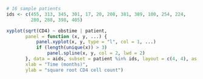 ```r
# 16 sample patients
ids <- c(455, 313, 345, 301, 17, 20, 208, 381, 389, 100, 254, 224, 
         280, 288, 398, 405)

xyplot(sqrt(CD4) ~ obstime | patient, 
       panel = function (x, y, ...) {
           panel.xyplot(x, y, type = "l", col = 1, ...)
           if (length(unique(x)) > 3)
               panel.spline(x, y, col = 2, lwd = 2)
       }, data = aids, subset = patient %in% ids, layout = c(4, 4), as.table = TRUE,
       xlab = "Time (months)",  
       ylab = "square root CD4 cell count")
```
